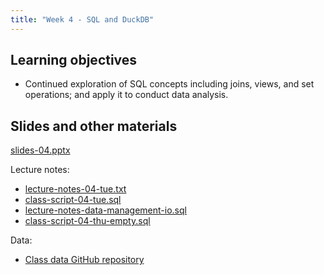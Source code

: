 ```yaml
---
title: "Week 4 - SQL and DuckDB"
---
```


## Learning objectives

-   Continued exploration of SQL concepts including joins, views, and set operations; and apply it to conduct data analysis.


## Slides and other materials

[slides-04.pptx](slides-04.pptx)

Lecture notes:

-   [lecture-notes-04-tue.txt](lecture-notes-04-mon.txt)
-   [class-script-04-tue.sql](class-script-04-mon.sql)
-   [lecture-notes-data-management-io.sql](lecture-notes-data-management-io.sql)
-   [class-script-04-thu-empty.sql](class-script-04-wed-empty.sql)
<!-- -   [class-script-04-thu-solution.sql](week4-wed_lecture-notes.sql) -->


Data:

- [Class data GitHub repository](https://github.com/UCSB-Library-Research-Data-Services/bren-eds213-data)



